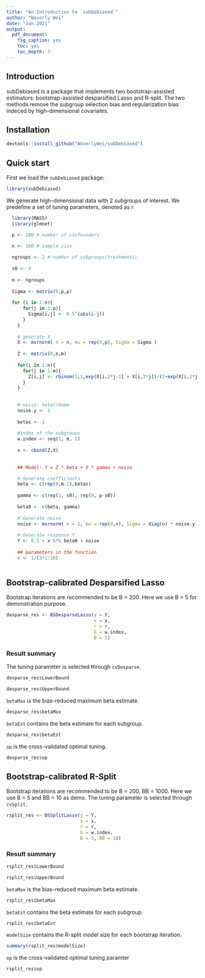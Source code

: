 ```yaml
---
title: "An Introduction to `subDebiased`"
author: "Waverly Wei"
date: "Jan.2021"
output: 
  pdf_document:
    fig_caption: yes
    toc: yes
    toc_depth: 3
---
```

## Introduction
subDebiased is a package that implements two bootstrap-assisted estimators: bootstrap-assisted desparsified Lasso and R-split. The two methods remove the subgroup selection bias and regularization bias indeced by high-dimensional covariates. 

## Installation
```r
devtools::install_github("WaverlyWei/subDebiased")
```

## Quick start
First we load the `subDebiased` package:
```r
library(subDebiased)
```

We generate high-dimensional data with 2 subgroups of interest. We predefine a set of tuning parameters, denoted as $r$.
```r
  library(MASS)
  library(glmnet)

  p <- 200 # number of confounders

  n <- 100 # sample size
  
  ngroups <- 2 # number of subgroups/treatments;
  
  s0 <- 4
  
  m <- ngroups
    
  Sigma <- matrix(0,p,p)
    
  for (i in 1:n){
      for(j in 1:p){
        Sigma[i,j] <- 0.5^(abs(i-j))
      }
    }
    
    # generate X 
    X <- mvrnorm( n = n, mu = rep(0,p), Sigma = Sigma )
    
    Z <- matrix(0,n,m)
    
    for(i in 1:n){
      for(j in 1:m){
        Z[i,j] <- rbinom(1,1,exp(X[i,2*j-1] + X[i,2*j])/(1+exp(X[i,2*j-1] + X[i,2*j])))
      }
    }
    
    
    # noise: heter/homo
    noise.y <- 1
    
    betas <- 1
    
    #index of the subgroups
    w.index <- seq(1, m, 1) 
    
    x <- cbind(Z,X)
    
    
    ## Model: Y = Z * beta + X * gamma + noise

    # Generate coefficients
    beta <- c(rep(0,m-1),betas) 
    
    gamma <- c(rep(1, s0), rep(0, p-s0)) 
    
    beta0 <- c(beta, gamma)
    
    # Generate noise 
    noise <- mvrnorm( n = 1, mu = rep(0,n), Sigma = diag(n) * noise.y )
    
    # Generate response Y 
    Y <- 0.5 + x %*% beta0 + noise
    
    ## parameters in the function
    r <- 1/(3*1:10)
    
```

## Bootstrap-calibrated Desparsified Lasso
Bootstrap iterations are recommended to be B = 200. Here we use B = 5 for demonstration purpose. 
```r
desparse_res <- BSDesparseLasso(y = Y,
                                x = x, 
                                r = r, 
                                G = w.index,
                                B = 5)
```


### Result summary
The tuning parameter is selected through `cvDesparse`.
```r
desparse_res$LowerBound
```

```r
desparse_res$UpperBound
```

`betaMax` is the bias-reduced maximum beta estimate.
```r
desparse_res$betaMax
```

`betaEst` contains the beta estimate for each subgroup.
```r
desparse_res$betaEst
```

`op` is the cross-validated optimal tuning.
```r
desparse_res$op
```


## Bootstrap-calibrated R-Split
Bootstrap iterations are recommended to be B = 200, BB = 1000. Here we use B = 5 and BB = 10 as demo. The tuning parameter is selected through `cvSplit`.

```r
rsplit_res <- BSSplitLasso(y = Y,
                           x = x, 
                           r = r, 
                           G = w.index,
                           B = 5, BB = 10)
```

### Result summary
```r
rsplit_res$LowerBound
```

```r
rsplit_res$UpperBound
```

`betaMax` is the bias-reduced maximum beta estimate.
```r
rsplit_res$betaMax
```

`betaEst` contains the beta estimate for each subgroup.
```r
rsplit_res$betaEst
```

`modelSize` contains the R-split model size for each bootstrap iteration.
```r
summary(rsplit_res$modelSize)
```

`op` is the cross-validated optimal tuning paramter
```r
rsplit_res$op
```
